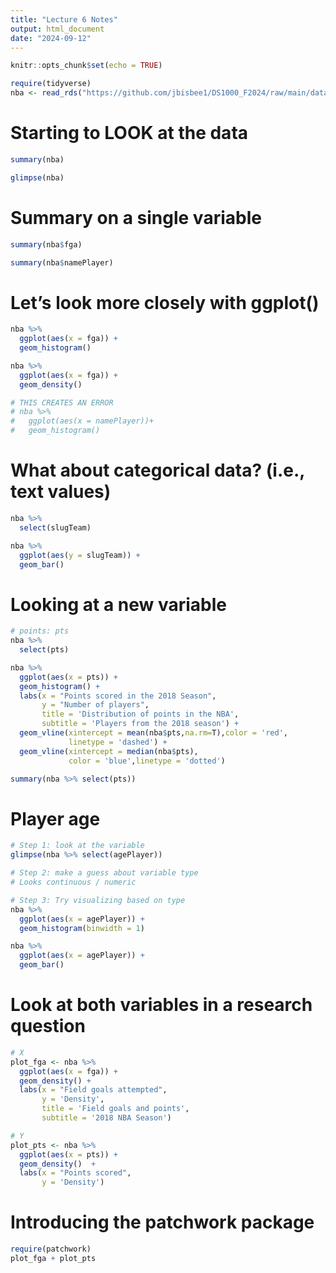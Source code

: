 ```yaml
---
title: "Lecture 6 Notes"
output: html_document
date: "2024-09-12"
---
```


```r
knitr::opts_chunk$set(echo = TRUE)
```

```r
require(tidyverse)
nba <- read_rds("https://github.com/jbisbee1/DS1000_F2024/raw/main/data/nba_players_2018.Rds")
```

# Starting to LOOK at the data

```r
summary(nba)

glimpse(nba)
```

# Summary on a single variable

```r
summary(nba$fga)

summary(nba$namePlayer)
```

# Let's look more closely with ggplot()

```r
nba %>%
  ggplot(aes(x = fga)) + 
  geom_histogram()

nba %>%
  ggplot(aes(x = fga)) + 
  geom_density()

# THIS CREATES AN ERROR
# nba %>%
#   ggplot(aes(x = namePlayer))+ 
#   geom_histogram()
```

# What about categorical data? (i.e., text values)

```r
nba %>%
  select(slugTeam)

nba %>%
  ggplot(aes(y = slugTeam)) + 
  geom_bar()
```

# Looking at a new variable

```r
# points: pts
nba %>%
  select(pts)

nba %>%
  ggplot(aes(x = pts)) + 
  geom_histogram() + 
  labs(x = "Points scored in the 2018 Season",
       y = "Number of players",
       title = 'Distribution of points in the NBA',
       subtitle = 'Players from the 2018 season') + 
  geom_vline(xintercept = mean(nba$pts,na.rm=T),color = 'red',
             linetype = 'dashed') + 
  geom_vline(xintercept = median(nba$pts),
             color = 'blue',linetype = 'dotted')

summary(nba %>% select(pts))


```

# Player age

```r
# Step 1: look at the variable
glimpse(nba %>% select(agePlayer))

# Step 2: make a guess about variable type
# Looks continuous / numeric

# Step 3: Try visualizing based on type
nba %>%
  ggplot(aes(x = agePlayer)) + 
  geom_histogram(binwidth = 1)

nba %>%
  ggplot(aes(x = agePlayer)) + 
  geom_bar()
```

# Look at both variables in a research question

```r
# X
plot_fga <- nba %>%
  ggplot(aes(x = fga)) + 
  geom_density() + 
  labs(x = "Field goals attempted",
       y = 'Density',
       title = 'Field goals and points',
       subtitle = '2018 NBA Season')

# Y
plot_pts <- nba %>%
  ggplot(aes(x = pts)) + 
  geom_density()  + 
  labs(x = "Points scored",
       y = 'Density')
```

# Introducing the patchwork package

```r
require(patchwork)
plot_fga + plot_pts
```


